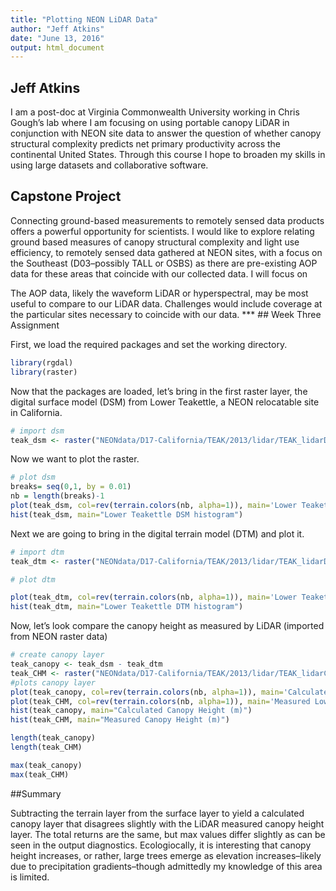 ```yaml
---
title: "Plotting NEON LiDAR Data"
author: "Jeff Atkins"
date: "June 13, 2016"
output: html_document
---
```



## Jeff Atkins

I am a post-doc at Virginia Commonwealth University working in Chris Gough's lab where I am focusing on using portable canopy LiDAR in conjunction with NEON site data to answer the question of whether canopy structural complexity predicts net primary productivity across the continental United States. Through this course I hope to broaden my skills in using large datasets and collaborative software.

## Capstone Project

Connecting ground-based measurements to remotely sensed data products offers a powerful opportunity for scientists. I would like to explore relating ground based measures of canopy structural complexity and light use efficiency, to remotely sensed data gathered at NEON sites, with a focus on the Southeast (D03--possibly TALL or OSBS) as there are pre-existing AOP data for these areas that coincide with our collected data. I will focus on 

The AOP data, likely the waveform LiDAR or hyperspectral, may be most useful to compare to our LiDAR data. Challenges would include coverage at the particular sites necessary to coincide with our data. 
***
## Week Three Assignment

First, we load the required packages and set the working directory.

```r
library(rgdal)
library(raster)

```
Now that the packages are loaded, let's bring in the first raster layer, the digital surface model (DSM) from Lower Teakettle, a NEON relocatable site in California.
```r

# import dsm
teak_dsm <- raster("NEONdata/D17-California/TEAK/2013/lidar/TEAK_lidarDSM.tif")

```
Now we want to plot the raster.

```r

# plot dsm
breaks= seq(0,1, by = 0.01)
nb = length(breaks)-1
plot(teak_dsm, col=rev(terrain.colors(nb, alpha=1)), main='Lower Teakettle DSM')
hist(teak_dsm, main="Lower Teakettle DSM histogram")
```

Next we are going to bring in the digital terrain model (DTM) and plot it.
```r

# import dtm
teak_dtm <- raster("NEONdata/D17-California/TEAK/2013/lidar/TEAK_lidarDTM.tif")

```
```r

# plot dtm

plot(teak_dtm, col=rev(terrain.colors(nb, alpha=1)), main='Lower Teakettle DTM')
hist(teak_dtm, main="Lower Teakettle DTM histogram")
```

Now, let's look compare the canopy height as measured by LiDAR (imported from NEON raster data)

```r

# create canopy layer
teak_canopy <- teak_dsm - teak_dtm
teak_CHM <- raster("NEONdata/D17-California/TEAK/2013/lidar/TEAK_lidarCHM.tif")
#plots canopy layer
plot(teak_canopy, col=rev(terrain.colors(nb, alpha=1)), main='Calculated Lower Teakettle Canopy Height (m)')
plot(teak_CHM, col=rev(terrain.colors(nb, alpha=1)), main='Measured Lower Teakettle Canopy Height (m)')
hist(teak_canopy, main="Calculated Canopy Height (m)")
hist(teak_CHM, main="Measured Canopy Height (m)")

length(teak_canopy)
length(teak_CHM)

max(teak_canopy)
max(teak_CHM)
```

##Summary

Subtracting the terrain layer from the surface layer to yield a calculated canopy layer that disagrees slightly with the LiDAR measured canopy height layer. The total returns are the same, but max values differ slightly as can be seen in the output diagnostics. Ecologiocally, it is interesting that canopy height increases, or rather, large trees emerge as elevation increases--likely due to precipitation gradients--though admittedly my knowledge of this area is limited. 




